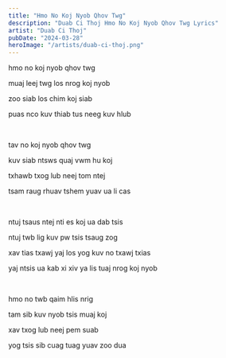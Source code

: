 ```yaml
---
title: "Hmo No Koj Nyob Qhov Twg"
description: "Duab Ci Thoj Hmo No Koj Nyob Qhov Twg Lyrics"
artist: "Duab Ci Thoj"
pubDate: "2024-03-28"
heroImage: "/artists/duab-ci-thoj.png"
---
```


hmo no koj nyob qhov twg

muaj leej twg los nrog koj nyob

zoo siab los chim koj siab

puas nco kuv thiab tus neeg kuv hlub

<br />

tav no koj nyob qhov twg

kuv siab ntsws quaj vwm hu koj

txhawb txog lub neej tom ntej

tsam raug rhuav tshem yuav ua li cas

<br />

ntuj tsaus ntej nti es koj ua dab tsis

ntuj twb lig kuv pw tsis tsaug zog

xav tias txawj yaj los yog kuv no txawj txias

yaj ntsis ua kab xi xiv ya lis tuaj nrog koj nyob

<br />

hmo no twb qaim hlis nrig

tam sib kuv nyob tsis muaj koj

xav txog lub neej pem suab

yog tsis sib cuag tuag yuav zoo dua
